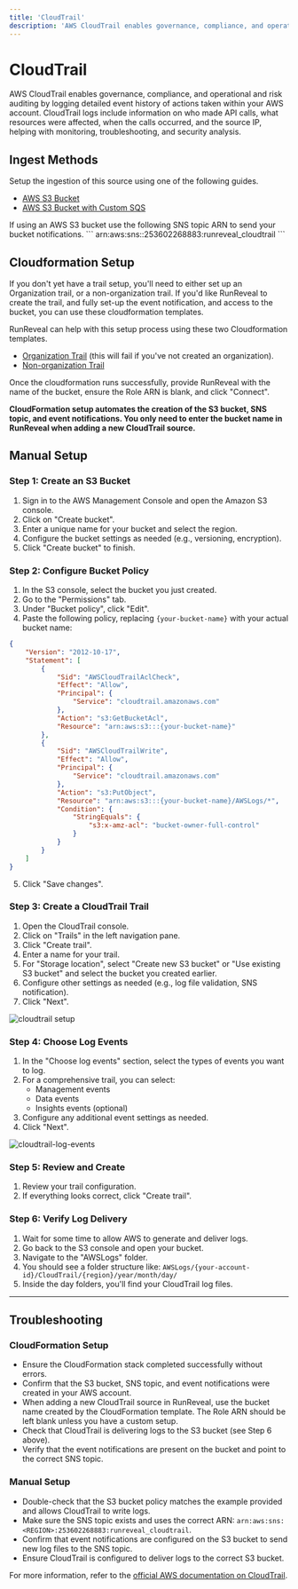 ```yaml
---
title: 'CloudTrail'
description: 'AWS CloudTrail enables governance, compliance, and operational and risk auditing by logging detailed event history of actions taken within your AWS account.'
---
```



# CloudTrail

 AWS CloudTrail enables governance, compliance, and operational and risk auditing by logging detailed event history of actions taken within your AWS account. 
 CloudTrail logs include information on who made API calls, 
 what resources were affected, when the calls occurred, and the source IP, helping with monitoring, troubleshooting, and security analysis.

## Ingest Methods

Setup the ingestion of this source using one of the following guides.

- [AWS S3 Bucket](/sources/object-storage/s3)
- [AWS S3 Bucket with Custom SQS](/sources/object-storage/external-s3)

<Callout type='info'>
If using an AWS S3 bucket use the following SNS topic ARN to send your bucket notifications.
```
arn:aws:sns:<REGION>:253602268883:runreveal_cloudtrail
```
</Callout>

## Cloudformation Setup
If you don't yet have a trail setup, you'll need to either set up an Organization trail, or a non-organization trail. If you'd like RunReveal to create the trail, and fully set-up the event notification, and access to the bucket, you can use these cloudformation templates.

RunReveal can help with this setup process using these two Cloudformation templates.
- [Organization Trail](https://us-east-2.console.aws.amazon.com/cloudformation/home?region=us-east-2#/stacks/create?templateURL=https://runreveal-public-assets.s3.us-east-2.amazonaws.com/runreveal-cloudformation.yml&stackName=RunRevealSetup) (this will fail if you've not created an organization).
- [Non-organization Trail](https://us-east-2.console.aws.amazon.com/cloudformation/home?region=us-east-2#/stacks/create?templateURL=https://runreveal-public-assets.s3.us-east-2.amazonaws.com/runreveal-cloudformation-noorg.yml&stackName=RunRevealSetupNoOrgs)

Once the cloudformation runs successfully, provide RunReveal with the name of the bucket, ensure the Role ARN is blank, and click "Connect".

<Callout type='info'>
<strong>CloudFormation setup automates the creation of the S3 bucket, SNS topic, and event notifications. You only need to enter the bucket name in RunReveal when adding a new CloudTrail source.</strong>
</Callout>

## Manual Setup
### Step 1: Create an S3 Bucket

1. Sign in to the AWS Management Console and open the Amazon S3 console.
2. Click on "Create bucket".
3. Enter a unique name for your bucket and select the region.
4. Configure the bucket settings as needed (e.g., versioning, encryption).
5. Click "Create bucket" to finish.

### Step 2: Configure Bucket Policy

1. In the S3 console, select the bucket you just created.
2. Go to the "Permissions" tab.
3. Under "Bucket policy", click "Edit".
4. Paste the following policy, replacing `{your-bucket-name}` with your actual bucket name:

```json
{
    "Version": "2012-10-17",
    "Statement": [
        {
            "Sid": "AWSCloudTrailAclCheck",
            "Effect": "Allow",
            "Principal": {
                "Service": "cloudtrail.amazonaws.com"
            },
            "Action": "s3:GetBucketAcl",
            "Resource": "arn:aws:s3:::{your-bucket-name}"
        },
        {
            "Sid": "AWSCloudTrailWrite",
            "Effect": "Allow",
            "Principal": {
                "Service": "cloudtrail.amazonaws.com"
            },
            "Action": "s3:PutObject",
            "Resource": "arn:aws:s3:::{your-bucket-name}/AWSLogs/*",
            "Condition": {
                "StringEquals": {
                    "s3:x-amz-acl": "bucket-owner-full-control"
                }
            }
        }
    ]
}
```

5. Click "Save changes".

### Step 3: Create a CloudTrail Trail

1. Open the CloudTrail console.
2. Click on "Trails" in the left navigation pane.
3. Click "Create trail".
4. Enter a name for your trail.
5. For "Storage location", select "Create new S3 bucket" or "Use existing S3 bucket" and select the bucket you created earlier.
6. Configure other settings as needed (e.g., log file validation, SNS notification).
7. Click "Next".

![cloudtrail setup](/cloudtrail-setup.png)

### Step 4: Choose Log Events

1. In the "Choose log events" section, select the types of events you want to log.
2. For a comprehensive trail, you can select:
   - Management events
   - Data events
   - Insights events (optional)
3. Configure any additional event settings as needed.
4. Click "Next".

![cloudtrail-log-events](/cloudtrail-log-events.png)

### Step 5: Review and Create

1. Review your trail configuration.
2. If everything looks correct, click "Create trail".

### Step 6: Verify Log Delivery

1. Wait for some time to allow AWS to generate and deliver logs.
2. Go back to the S3 console and open your bucket.
3. Navigate to the "AWSLogs" folder.
4. You should see a folder structure like: `AWSLogs/{your-account-id}/CloudTrail/{region}/year/month/day/`
5. Inside the day folders, you'll find your CloudTrail log files.

---

## Troubleshooting

### CloudFormation Setup
- Ensure the CloudFormation stack completed successfully without errors.
- Confirm that the S3 bucket, SNS topic, and event notifications were created in your AWS account.
- When adding a new CloudTrail source in RunReveal, use the bucket name created by the CloudFormation template. The Role ARN should be left blank unless you have a custom setup.
- Check that CloudTrail is delivering logs to the S3 bucket (see Step 6 above).
- Verify that the event notifications are present on the bucket and point to the correct SNS topic.

### Manual Setup
- Double-check that the S3 bucket policy matches the example provided and allows CloudTrail to write logs.
- Make sure the SNS topic exists and uses the correct ARN: `arn:aws:sns:<REGION>:253602268883:runreveal_cloudtrail`.
- Confirm that event notifications are configured on the S3 bucket to send new log files to the SNS topic.
- Ensure CloudTrail is configured to deliver logs to the correct S3 bucket.


For more information, refer to the [official AWS documentation on CloudTrail](https://docs.aws.amazon.com/awscloudtrail/latest/userguide/cloudtrail-user-guide.html).